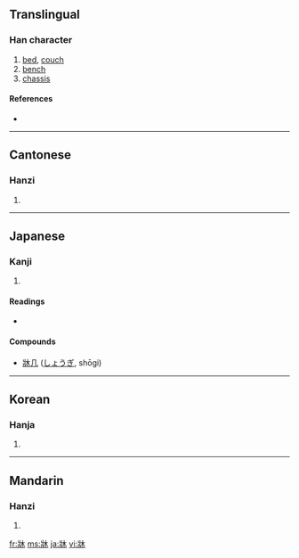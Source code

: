 {{also|床}}
==Translingual==

===Han character===
{{Han char|rn=90|rad=爿|as=04|sn=8|four=|canj=女一木 (VMD)}}

# [[bed]], [[couch]]
# [[bench]]
# [[chassis]]

====References====
* {{Han ref|kx=0691.150|dkj=19763|dj=1104.110|hdz=42374.040|uh=7240|ud=29248}}

----

==Cantonese==

===Hanzi===
{{yue-hanzi|jyut=|y=chong4}}

# {{defn|Cantonese}}

----

==Japanese==

===Kanji===
{{ja-kanji|grade=|rs=爿04}}

# {{defn|Japanese}}

====Readings====
* {{ja-readings|on=[[そう]] (sō), [[しょう]] (shō)|kun=[[ゆか]] (yuka)}}

====Compounds====
* [[牀几]] ([[しょうぎ]], shōgi)

----

==Korean==

===Hanja===
{{ko-hanja|hangeul=상|eumhun=|rv=sang|mr=sang|y=sang}}

# {{defn|Korean}}

----

==Mandarin==

===Hanzi===
{{cmn-hanzi|pin=[[chuáng]] ([[chuang2]]), [[pàn]] ([[pan4]]), [[piān]] ([[pian1]])|wg=ch'uang<sup>2</sup>, p'an<sup>4</sup>, p'ien<sup>1</sup>}}

# {{defn|Mandarin}}

[[fr:牀]]
[[ms:牀]]
[[ja:牀]]
[[vi:牀]]